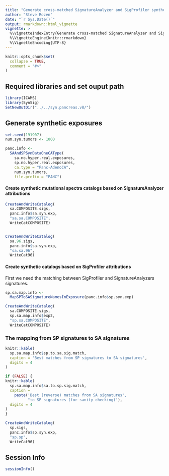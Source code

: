 ```yaml
---
title: "Generate cross-matched SignatureAnalyzer and SigProfiler synthetic data similar to pancreatic adenocarcinomas"
author: "Steve Rozen"
date: "`r Sys.Date()`"
output: rmarkdown::html_vignette
vignette: >
  %\VignetteIndexEntry{Generate cross-matched SignatureAnalyzer and SigProfiler synthetic data similar to pancreatic adenocarcinomas}
  %\VignetteEngine{knitr::rmarkdown}
  %\VignetteEncoding{UTF-8}
---
```


```r
knitr::opts_chunk$set(
  collapse = TRUE,
  comment = "#>"
)
```

## Required libraries and set ouput path

```r
library(ICAMS)
library(SynSig)
SetNewOutDir("../../syn.pancreas.v8/")
```

## Generate synthetic exposures

```r
set.seed(191907)
num.syn.tumors <- 1000

panc.info <- 
  SAAndSPSynDataOneCAType(
    sa.no.hyper.real.exposures,
    sp.no.hyper.real.exposures,
    ca.type = "Panc-AdenoCA",
    num.syn.tumors,
    file.prefix = "PANC")
```

#### Create synthetic mutational spectra catalogs based on SignatureAnalyzer attributions

```r
CreateAndWriteCatalog(
  sa.COMPOSITE.sigs,
  panc.info$sa.syn.exp,
  "sa.sa.COMPOSITE",
  WriteCatCOMPOSITE)


CreateAndWriteCatalog(
  sa.96.sigs,
  panc.info$sa.syn.exp,
  "sa.sa.96",
  WriteCat96)

```

#### Create synthetic catalogs based on SigProfiler attributions

First we need the matching between SigProfiler
and SignatureAnalyzers signatures.

```r
sp.sa.map.info <-
  MapSPToSASignatureNamesInExposure(panc.info$sp.syn.exp)

CreateAndWriteCatalog(
  sa.COMPOSITE.sigs,
  sp.sa.map.info$exp2,
  "sp.sa.COMPOSITE",
  WriteCatCOMPOSITE)
```

### The mapping from SP signatures to SA signatures

```r
knitr::kable(
  sp.sa.map.info$sp.to.sa.sig.match, 
  caption = 'Best matches from SP signatures to SA signatures',
  digits = 4
)
```
```r
if (FALSE) {
knitr::kable(
  sp.sa.map.info$sa.to.sp.sig.match, 
  caption =
    paste('Best (reverse) matches from SA signatures",
          "to SP signatures (for sanity checking)'),
  digits = 4
)
}
```


```r
CreateAndWriteCatalog(
  sp.sigs,
  panc.info$sp.syn.exp,
  "sp.sp",
  WriteCat96)

```

## Session Info

```r
sessionInfo()
```
